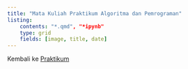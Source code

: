 ```yaml
---
title: "Mata Kuliah Praktikum Algoritma dan Pemrograman"
listing: 
    contents: "*.qmd", "*ipynb"
    type: grid
    fields: [image, title, date]
---
```


Kembali ke [Praktikum](../../../../praktikum.qmd)
